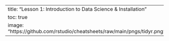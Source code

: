 ---
title: "Lesson 1: Introduction to Data Science & Installation"
toc: true
image: "https://github.com/rstudio/cheatsheets/raw/main/pngs/tidyr.png"
---